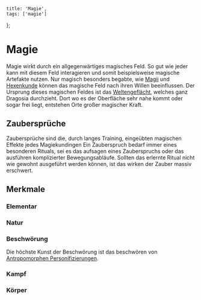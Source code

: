
    title: 'Magie',
    tags: ['magie']
};

# Magie

Magie wirkt durch ein allgegenwärtiges magisches Feld. So gut wie jeder kann mit diesem Feld interagieren und somit beispielsweise magische Artefakte nutzen.
Nur magisch besonders begabte, wie [Magii](wiki:magii) und [Hexenkunde](wiki:hexenkundige) können das magische Feld nach ihren Willen beeinflussen.
Der Ursprung dieses magischen Feldes ist das [Weltengeflächt](wiki:weltengeflaecht), welches ganz Dragosia durchzieht.
Dort wo es der Oberfläche sehr nahe kommt oder sogar frei liegt, entstehen Orte großer magischer Kraft.

## Zaubersprüche

Zaubersprüche sind die, durch langes Training, eingeübten magischen Effekte jedes Magiekundingen
Ein Zauberspruch bedarf immer eines besonderen Rituals, sei es das aufsagen eines Zauberspruchs oder das ausführen komplizierter Bewegungsabläufe.
Sollten das erlernte Ritual nicht wie gewohnt ausgeführt werden können, ist das wirken der Zauber massiv erschwert.

## Merkmale

### Elementar

### Natur

### Beschwörung

Die höchste Kunst der Beschwörung ist das beschwören von [Antropomorphen Personifizierungen](wiki:antropomorphe_personifizierung).

### Kampf

### Körper
